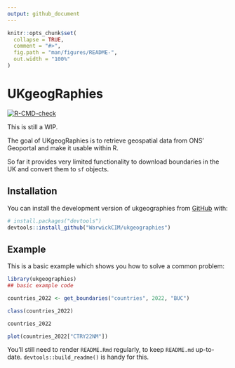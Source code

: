 ```yaml
---
output: github_document
---
```


<!-- README.md is generated from README.Rmd. Please edit that file -->

```r
knitr::opts_chunk$set(
  collapse = TRUE,
  comment = "#>",
  fig.path = "man/figures/README-",
  out.width = "100%"
)
```

# UKgeogRaphies

<!-- badges: start -->
[![R-CMD-check](https://github.com/WarwickCIM/ukgeographies/actions/workflows/R-CMD-check.yaml/badge.svg)](https://github.com/WarwickCIM/ukgeographies/actions/workflows/R-CMD-check.yaml)
<!-- badges: end -->

This is still a WIP.

The goal of UKgeogRaphies is to retrieve geospatial data from ONS' Geoportal and
make it usable within R.

So far it provides very limited functionality to download boundaries in the UK
and convert them to `sf` objects.

## Installation

You can install the development version of ukgeographies from [GitHub](https://github.com/) with:

``` r
# install.packages("devtools")
devtools::install_github("WarwickCIM/ukgeographies")
```

## Example

This is a basic example which shows you how to solve a common problem:

```r
library(ukgeographies)
## basic example code

countries_2022 <- get_boundaries("countries", 2022, "BUC")

class(countries_2022)

countries_2022

plot(countries_2022["CTRY22NM"])

```


You'll still need to render `README.Rmd` regularly, to keep `README.md` up-to-date. `devtools::build_readme()` is handy for this.
